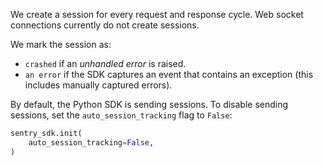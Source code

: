 We create a session for every request and response cycle.
Web socket connections currently do not create sessions.

We mark the session as:

- `crashed` if an _unhandled error_ is raised.
- `an error` if the SDK captures an event that contains an exception (this includes manually captured errors).

By default, the Python SDK is sending sessions. To disable sending sessions, set the `auto_session_tracking` flag to `False`:

```python
sentry_sdk.init(
    auto_session_tracking=False,
)
```
